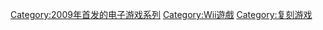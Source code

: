 {{cat main}}

[[Category:2009年首发的电子游戏系列|Category:2009年首发的电子游戏系列]]
[[Category:Wii遊戲|Category:Wii遊戲]]
[[Category:复刻游戏|Category:复刻游戏]]